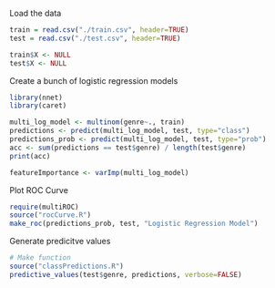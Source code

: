 Load the data
```r
train = read.csv("./train.csv", header=TRUE)
test = read.csv("./test.csv", header=TRUE)

train$X <- NULL
test$X <- NULL
```


Create a bunch of logistic regression models
```r
library(nnet)
library(caret)

multi_log_model <- multinom(genre~., train)
predictions <- predict(multi_log_model, test, type="class")
predictions_prob <- predict(multi_log_model, test, type="prob")
acc <- sum(predictions == test$genre) / length(test$genre)
print(acc)

featureImportance <- varImp(multi_log_model)
```

Plot ROC Curve
```r
require(multiROC)
source("rocCurve.R")
make_roc(predictions_prob, test, "Logistic Regression Model")
```

Generate predicitve values
```r
# Make function
source("classPredictions.R")
predictive_values(test$genre, predictions, verbose=FALSE)
```